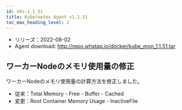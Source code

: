 ```yaml
---
id: k8s-1_1_51
title: Kubernetes Agent v1.1.51
toc_max_heading_level: 2
---
```



-   リリーズ：2022-08-02
-   Agent download: http://repo.whatap.io/docker/kube_mon_1.1.51.tar

## ワーカーNodeのメモリ使用量の修正

ワーカーNodeのメモリ使用量の計算方法を修正しました。

-   従来：Total Memory - Free - Buffer - Cached
-   変更：Root Container Memory Usage - InactiveFile

